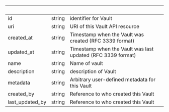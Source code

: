 | &nbsp; | &nbsp; | &nbsp; |
|---|---|---|
| id | string | identifier for Vault |
| uri | string | URI of this Vault API resource |
| created_at | string | Timestamp when the Vault was created (RFC 3339 format) |
| updated_at | string | Timestamp when the Vault was last updated (RFC 3339 format) |
| name | string | Name of vault |
| description | string | description of Vault |
| metadata | string | Arbitrary user-defined metadata for this Vault |
| created_by | string | Reference to who created this Vault |
| last_updated_by | string | Reference to who created this Vault |